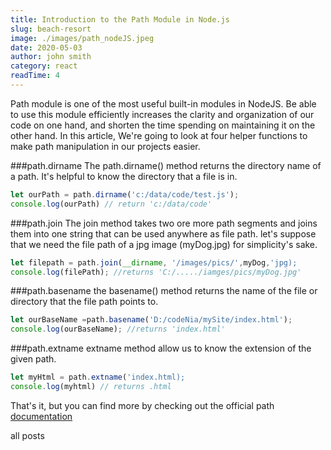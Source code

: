 ```yaml
---
title: Introduction to the Path Module in Node.js
slug: beach-resort
image: ./images/path_nodeJS.jpeg
date: 2020-05-03
author: john smith
category: react
readTime: 4
---
```



Path module is one of the most useful built-in modules in NodeJS. Be able to use this module efficiently increases the clarity and organization of our code on one hand, and shorten the time spending on maintaining it on the other hand. In this article, We're going to look at four helper functions to make path manipulation in our projects easier.

###path.dirname
The path.dirname() method returns the directory name of a path. It's helpful to know the directory that a file is in.
```javascript
let ourPath = path.dirname('c:/data/code/test.js');
console.log(ourPath) // return 'c:/data/code'
```

###path.join
The join method takes two ore more path segments and joins them into one string that can be used anywhere as file path. let's suppose that we need the file path of a jpg image (myDog.jpg) for simplicity's sake.
```javascript
let filepath = path.join(__dirname, '/images/pics/',myDog,'jpg);
console.log(filePath); //returns 'C:/...../iamges/pics/myDog.jpg'
```

###path.basename
the basename() method returns the name of the file or directory that the file path points to.
```javascript
let ourBaseName =path.basename('D:/codeNia/mySite/index.html');
console.log(ourBaseName); //returns 'index.html'
```

###path.extname
extname method allow us to know the extension of the given path.
```javascript
let myHtml = path.extname('index.html);
console.log(myhtml) // returns .html
```

That's it, but you can find more by checking out the official path [documentation](https://nodejs.org/api/path.html)


<Link to="/PostPage" className="btn center-btn">
  all posts
</Link>

